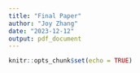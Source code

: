```yaml
---
title: "Final Paper"
author: "Joy Zhang"
date: "2023-12-12"
output: pdf_document
---
```


```r
knitr::opts_chunk$set(echo = TRUE)
```


